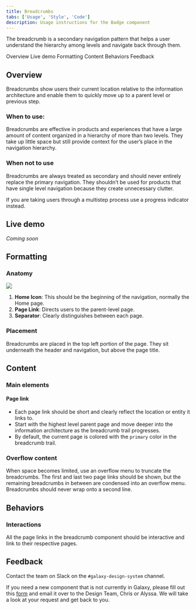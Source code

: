 ```yaml
---
title: Breadcrumbs
tabs: ['Usage', 'Style', 'Code']
description: Usage instructions for the Badge component
---
```


<PageDescription>

The breadcrumb is a secondary navigation pattern that helps a user understand the hierarchy among levels and navigate back through them.

</PageDescription>

<AnchorLinks>

<AnchorLink>Overview</AnchorLink>
<AnchorLink>Live demo</AnchorLink>
<AnchorLink>Formatting</AnchorLink>
<AnchorLink>Content</AnchorLink>
<AnchorLink>Behaviors</AnchorLink>
<AnchorLink>Feedback</AnchorLink>

</AnchorLinks>

## Overview

Breadcrumbs show users their current location relative to the information architecture and enable them to quickly move up to a parent level or previous step.

### When to use:

Breadcrumbs are effective in products and experiences that have a large amount of content organized in a hierarchy of more than two levels. They take up little space but still provide context for the user’s place in the navigation hierarchy.

### When not to use

Breadcrumbs are always treated as secondary and should never entirely replace the primary navigation. They shouldn’t be used for products that have single level navigation because they create unnecessary clutter.

If you are taking users through a multistep process use a progress indicator instead.

## Live demo

*Coming soon*

## Formatting

### Anatomy

<Row>
<Column colLg={4}>

<img src="https://res.cloudinary.com/dgcfg5cwe/image/upload/v1643768827/breadcrumbs_anatomy_ewszqm.svg"></img>

</Column>
</Row>


1. **Home Icon**: This should be the beginning of the navigation, normally the Home page.
2. **Page Link**: Directs users to the parent-level page.
3. **Separator**: Clearly distinguishes between each page.

### Placement

Breadcrumbs are placed in the top left portion of the page. They sit underneath the header and navigation, but above the page title.

## Content

### Main elements

#### Page link

- Each page link should be short and clearly reflect the location or entity it links to.
- Start with the highest level parent page and move deeper into the information architecture as the breadcrumb trail progresses.
- By default, the current page is colored with the ```primary``` color in the breadcrumb trail.

### Overflow content

When space becomes limited, use an overflow menu to truncate the breadcrumbs. The first and last two page links should be shown, but the remaining breadcrumbs in between are condensed into an overflow menu. Breadcrumbs should never wrap onto a second line.

## Behaviors

### Interactions

All the page links in the breadcrumb component should be interactive and link to their respective pages.

## Feedback

Contact the team on Slack on the ```#galaxy-design-system``` channel. 

If you need a new component that is not currently in Galaxy, please fill out this <a href="https://docs.google.com/document/d/1heu6QMCxnE8Hnu1AtyucOzcduhUYSyDmg5SEj05Rqb0/edit">form</a> and email it over to the Design Team, Chris or Alyssa. We will take a look at your request and get back to you.
